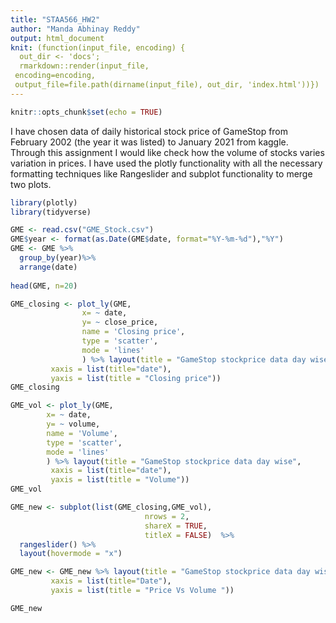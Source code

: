 ```yaml
---
title: "STAA566_HW2"
author: "Manda Abhinay Reddy"
output: html_document
knit: (function(input_file, encoding) {
  out_dir <- 'docs';
  rmarkdown::render(input_file,
 encoding=encoding,
 output_file=file.path(dirname(input_file), out_dir, 'index.html'))})
--- 
```

```r
knitr::opts_chunk$set(echo = TRUE)
```


I have chosen data of daily historical stock price of GameStop from February 2002 (the year it was listed) to January 2021 from kaggle. Through this assignment I would like check how the volume of stocks varies variation in prices. I have used the plotly functionality with all the necessary formatting techniques like Rangeslider and subplot functionality to merge two plots. 



```r
library(plotly)
library(tidyverse)
```

```r

GME <- read.csv("GME_Stock.csv")
GME$year <- format(as.Date(GME$date, format="%Y-%m-%d"),"%Y")
GME <- GME %>%
  group_by(year)%>%
  arrange(date)
         
head(GME, n=20)

```

```r

GME_closing <- plot_ly(GME, 
                x= ~ date,
                y= ~ close_price,
                name = 'Closing price',
                type = 'scatter', 
                mode = 'lines'
                ) %>% layout(title = "GameStop stockprice data day wise",
         xaxis = list(title="date"),
         yaxis = list(title = "Closing price"))
GME_closing
```

```r

GME_vol <- plot_ly(GME, 
        x= ~ date,
        y= ~ volume,
        name = 'Volume',
        type = 'scatter', 
        mode = 'lines'
        ) %>% layout(title = "GameStop stockprice data day wise",
         xaxis = list(title="date"),
         yaxis = list(title = "Volume"))
GME_vol
```



```r
GME_new <- subplot(list(GME_closing,GME_vol),
                              nrows = 2, 
                              shareX = TRUE,
                              titleX = FALSE)  %>%
  rangeslider() %>%
  layout(hovermode = "x")

GME_new <- GME_new %>% layout(title = "GameStop stockprice data day wise",
         xaxis = list(title="Date"),
         yaxis = list(title = "Price Vs Volume "))

GME_new
```



